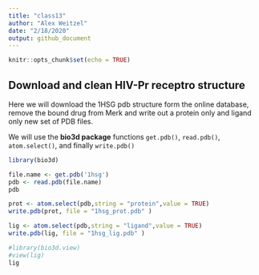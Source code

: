 ```yaml
---
title: "class13"
author: "Alex Weitzel"
date: "2/18/2020"
output: github_document
---
```


```r
knitr::opts_chunk$set(echo = TRUE)
```


## Download and clean HIV-Pr receptro structure

Here we will download the 1HSG pdb structure form the online database, remove the bound drug from Merk and write out a protein only and ligand only new set of PDB files.

We will use the **bio3d package** functions `get.pdb()`, `read.pdb()`, `atom.select()`, and finally `write.pdb()`

```r
library(bio3d)
```



```r
file.name <- get.pdb('1hsg')
pdb <- read.pdb(file.name)
pdb
```

```r
prot <- atom.select(pdb,string = "protein",value = TRUE)
write.pdb(prot, file = "1hsg_prot.pdb" )

lig <- atom.select(pdb,string = "ligand",value = TRUE)
write.pdb(lig, file = "1hsg_lig.pdb" )
```

```r
#library(bio3d.view)
#view(lig)
lig
```







